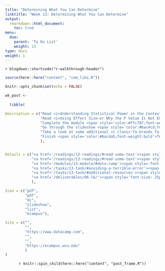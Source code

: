 ```yaml
---
title: "Determining What You Can Determine"
linktitle: "Week 13: Determining What You Can Determine"
output:
  rmarkdown::html_document:
    toc: true
menu:
  due:
    parent: 'To Do List'
    weight: 13
type: docs
weight: 1
---
```


`r blogdown::shortcode("r-walkthrough-header")`

```r
source(here::here("content", "com_libs.R"))
```

```r
knitr::opts_chunk$set(echo = FALSE)
```

```r

wk_post <- 
  
  tibble(

Description = c("Read <i>Understanding Statistical Power in the Context of Applied Research</i> in Baguley (2004)",
                "Read <i>Using Effect Size—or Why the P Value Is Not Enough</i> in Sullivan, G.M. & Feinn, R. (2012)",
                "Complete the module <span style='color:#ffc787;font-weight:bold'><i>Text Mining with Bag-of-Words in R</i></span>",
                "Go through the slideshow <span style='color:#6ac4cd;font-weight:bold'>Power and Design</span>",
                "Take a look at some additional <i class='fa-brands fa-r-project'></i> and non software related resources that may help with your understanding of power",
                "Finish <span style='color:#6acda5;font-weight:bold'>Test for Validity and Reliability</span> and submit it by the end of this week"
                ),


Details = c("<a href='/readings/13-readings/#read-some-text'><span style='font-size: 25px; color: #89cff0;'><i class='fas fa-info-circle'></i></span></a>",
            "<a href='/readings/13-readings/#read-some-text'><span style='font-size: 25px; color: #89cff0;'><i class='fas fa-info-circle'></i></span></a>",
            "<a href='/modules/13-module/#data-camp'><span style='font-size: 25px; color: #89cff0;'><i class='fas fa-info-circle'></i></span></a>",
            "<a href='/tasks/13-task/#avoiding-a-terrible-error'><span style='font-size: 25px; color: #89cff0;'><i class='fas fa-info-circle'></i></span></a>",
            "<a href='/tasks/13-task/#additional-resources'><span style='font-size: 25px; color: #89cff0;'><i class='fas fa-info-circle'></i></span></a>",
            "<a href='/deliverables/06-l6/'><span style='font-size: 25px; color: #89cff0;'><i class='fas fa-info-circle'></i></span></a>"
            ),

Icon = c("pdf",
         "pdf",
         "dc",
         "slideshow",
         "list",
         "ecampus"),

Site = c("",
         "",
         "https://www.datacamp.com",
         "",
         "",
         "https://ecampus.wvu.edu"
         )
)
```

<center>
`r knitr::spin_child(here::here("content", "post_frame.R"))`
</center>
